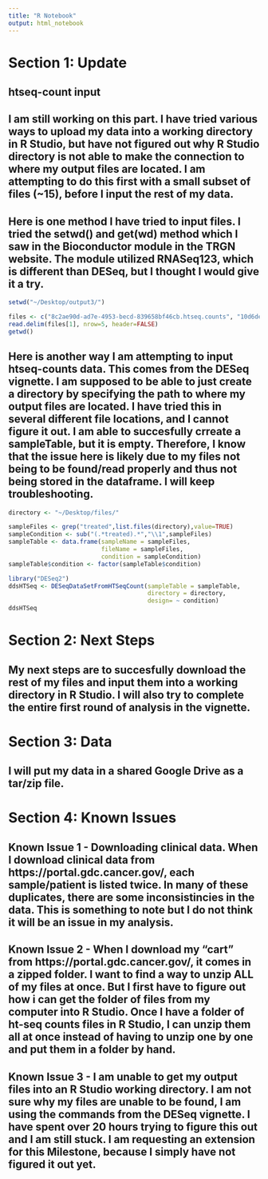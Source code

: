 ```yaml
---
title: "R Notebook"
output: html_notebook
---
```

# Section 1: Update

## htseq-count input
## I am still working on this part. I have tried various ways to upload my data into a working directory in R Studio, but have not figured out why R Studio directory is not able to make the connection to where my output files are located. I am attempting to do this first with a small subset of files (~15), before I input the rest of my data.

## Here is one method I have tried to input files. I tried the setwd() and get(wd) method which I saw in the Bioconductor module in the TRGN website. The module utilized RNASeq123, which is different than DESeq, but I thought I would give it a try. 
```r
setwd("~/Desktop/output3/")
```
```r
files <- c("8c2ae90d-ad7e-4953-becd-839658bf46cb.htseq.counts", "10d6deec-fd89-4115-92f5-c9def40428b5.htseq.counts", "697d372a-b7b7-46fa-8f96-9a11997e47b8.htseq.counts")
read.delim(files[1], nrow=5, header=FALSE)
getwd()
```



## Here is another way I am attempting to input htseq-counts data. This comes from the DESeq vignette. I am supposed to be able to just create a directory by specifying the path to where my output files are located. I have tried this in several different file locations, and I cannot figure it out. I am able to succesfully crreate a sampleTable, but it is empty. Therefore, I know that the issue here is likely due to my files not being to be found/read properly and thus not being stored in the dataframe. I will keep troubleshooting.  

```r
directory <- "~/Desktop/files/"
```


```r
sampleFiles <- grep("treated",list.files(directory),value=TRUE)
sampleCondition <- sub("(.*treated).*","\\1",sampleFiles)
sampleTable <- data.frame(sampleName = sampleFiles,
                          fileName = sampleFiles,
                          condition = sampleCondition)
sampleTable$condition <- factor(sampleTable$condition)
```

```r
library("DESeq2")
ddsHTSeq <- DESeqDataSetFromHTSeqCount(sampleTable = sampleTable,
                                       directory = directory,
                                       design= ~ condition)
ddsHTSeq
```

# Section 2: Next Steps
## My next steps are to succesfully download the rest of my files and input them into a working directory in R Studio. I will also try to complete the entire first round of analysis in the vignette. 


# Section 3: Data
## I will put my data in a shared Google Drive as a tar/zip file.

# Section 4: Known Issues
## Known Issue 1 - Downloading clinical data. When I download clinical data from https://portal.gdc.cancer.gov/, each sample/patient is listed twice. In many of these duplicates, there are some inconsistincies in the data. This is something to note but I do not think it will be an issue in my analysis.

## Known Issue 2 - When I download my "cart" from https://portal.gdc.cancer.gov/, it comes in a zipped folder. I want to find a way to unzip ALL of my files at once. But I first have to figure out how i can get the folder of files from my computer into R Studio. Once I have a folder of ht-seq counts files in R Studio, I can unzip them all at once instead of having to unzip one by one and put them in a folder by hand. 

## Known Issue 3 - I am unable to get my output files into an R Studio working directory. I am not sure why my files are unable to be found, I am using the commands from the DESeq vignette. I have spent over 20 hours trying to figure this out and I am still stuck. I am requesting an extension for this Milestone, because I simply have not figured it out yet. 